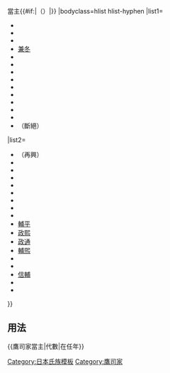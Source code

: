 {{Navbox
|name=鷹司家當主
|title=[[鷹司家]]{{#if:{{{1|}}}|{{{1|}}}|}}當主{{#if:{{{2|}}}|（{{{2|}}}）|}}
|bodyclass=hlist hlist-hyphen
|list1=
*{{tsl|ja|鷹司兼平||兼平}}
*{{tsl|ja|鷹司基忠||基忠}}
*{{tsl|ja|鷹司兼忠||兼忠}}
*[[鷹司兼冬|兼冬]]
*{{tsl|ja|鷹司冬平||冬平}}
*{{tsl|ja|鷹司冬教||冬教}}
*{{tsl|ja|鷹司師平||師平}}
*{{tsl|ja|鷹司冬通||冬通}}
*{{tsl|ja|鷹司冬家||冬家}}
*{{tsl|ja|鷹司房平||房平}}
*{{tsl|ja|鷹司政平||政平}}
*{{tsl|ja|鷹司兼輔||兼輔}}
*{{tsl|ja|鷹司忠冬||忠冬}}
*（斷絕）
|list2=
*（再興）
*{{tsl|ja|鷹司信房||信房}}
*{{tsl|ja|鷹司信尚||信尚}}
*{{tsl|ja|鷹司教平||教平}}
*{{tsl|ja|鷹司房輔||房輔}}
*{{tsl|ja|鷹司兼熙||兼熙}}
*{{tsl|ja|鷹司房熙||房熙}}
*{{tsl|ja|鷹司尚輔||尚輔}}
*{{tsl|ja|鷹司基輝||基輝}}
*[[鹰司辅平|輔平]]
*[[鷹司政熙|政熙]]
*[[鷹司政通|政通]]
*[[鷹司輔熙|輔煕]]
*{{tsl|ja|鷹司輔政||輔政}}
*{{tsl|ja|鷹司煕通||煕通}}
*[[鷹司信輔|信輔]]
*{{tsl|ja|鷹司平通||平通}}
*{{tsl|ja|鷹司尚武||尚武}}
}}<noinclude>
==用法==
<nowiki>{{鷹司家當主|代數|在任年}}</nowiki>
[[Category:日本氏族模板]]
[[Category:鷹司家]]
</noinclude>